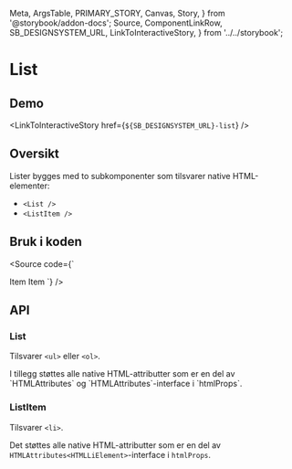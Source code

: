   Meta,
  ArgsTable,
  PRIMARY_STORY,
  Canvas,
  Story,
} from '@storybook/addon-docs';
  Source,
  ComponentLinkRow,
  SB_DESIGNSYSTEM_URL,
  LinkToInteractiveStory,
} from '../../storybook';

<Meta title="Design system/List/API" component={List} />

# List

<ComponentLinkRow
  docsHref="https://design.domstol.no/987b33f71/p/89ffb5-list/b/685e71"
  figmaHref="https://www.figma.com/file/ewqSDmkgqDQ5PyOsRp4V5b/?node-id=3332%3A94240"
  githubHref="https://github.com/domstolene/designsystem/tree/master/components/src/components/List"
/>

## Demo

<Canvas>
  <Story id="design-system-list--default" />
</Canvas>

<LinkToInteractiveStory href={`${SB_DESIGNSYSTEM_URL}-list`} />

## Oversikt

Lister bygges med to subkomponenter som tilsvarer native HTML-elementer:

- `<List />`
- `<ListItem />`

## Bruk i koden

<Source code={`

<List>
  <ListItem> Item </ListItem>
  <ListItem> Item </ListItem>
</List>
`} />

## API

### List

Tilsvarer `<ul>` eller `<ol>`.

<ArgsTable story={PRIMARY_STORY} />
I tillegg støttes alle native HTML-attributter som er en del av `HTMLAttributes<HTMLOListElement>` og `HTMLAttributes<HTMLUListElement>`-interface i `htmlProps`.

### ListItem

Tilsvarer `<li>`.

Det støttes alle native HTML-attributter som er en del av `HTMLAttributes<HTMLLiElement>`-interface i `htmlProps`.
